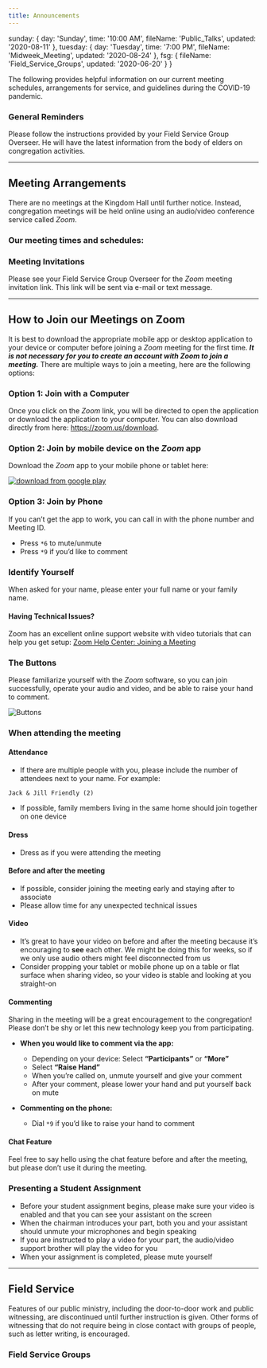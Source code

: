 ```yaml
---
title: Announcements
---
```


  sunday: {
    day: 'Sunday',
    time: '10:00 AM',
    fileName: 'Public_Talks',
    updated: '2020-08-11'
  },
  tuesday: {
    day: 'Tuesday',
    time: '7:00 PM',
    fileName: 'Midweek_Meeting',
    updated: '2020-08-24'
  },
  fsg: {
    fileName: 'Field_Service_Groups',
    updated: '2020-06-20'
  }
}

The following provides helpful information on our current meeting schedules, arrangements for service, and guidelines during the COVID-19 pandemic.

### General Reminders

Please follow the instructions provided by your Field Service Group Overseer. He will have the latest information from the body of elders on congregation activities.

------

## Meeting Arrangements

There are no meetings at the Kingdom Hall until further notice. Instead, congregation meetings will be held online using an audio/video conference service called *Zoom*.


<div className="p-4 bg-gray-200 rounded sm:-mx-8">
  <h3 className="text-center font-semibold text-lg my-2">
    Our meeting times and schedules:
  </h3>
  <div className="items-center mt-2 md:flex md:justify-center">
    <ZoomMeeting
      day={data.sunday.day}
      time={data.sunday.time}
      fileName={`${data.sunday.day}-${data.sunday.fileName}`}
      updated={data.sunday.updated}
    />
    <ZoomMeeting
      day={data.tuesday.day}
      time={data.tuesday.time}
      fileName={`${data.tuesday.day}-${data.tuesday.fileName}`}
      updated={data.tuesday.updated}
    />
  </div>
</div>

### Meeting Invitations

Please see your Field Service Group Overseer for the *Zoom* meeting invitation link. This link will be sent via e-mail or text message.

------

## How to Join our Meetings on Zoom

It is best to download the appropriate mobile app or desktop application to your device or computer before joining a *Zoom* meeting for the first time. ***It is not necessary for you to create an account with Zoom to join a meeting.*** There are multiple ways to join a meeting, here are the following options:

### Option 1: Join with a Computer

Once you click on the *Zoom* link, you will be directed to open the application or download the application to your computer. You can also download directly from here: https://zoom.us/download.

### Option 2: Join by mobile device on the *Zoom* app

Download the *Zoom* app to your mobile phone or tablet here:

<div className="sm:flex">
  <a
    href="https://apps.apple.com/us/app/zoom-cloud-meetings/id546505307?mt=8"
    className="block m-2"
    target="_blank"
    rel="noopener noreferrer"
    style={{
      display: 'inline-block',
      overflow: 'hidden',
      background: 'url(https://linkmaker.itunes.apple.com/en-us/badge-lrg.svg?releaseDate=2012-08-15&kind=iossoftware&bubble=apple_music) no-repeat',
      width: '135px',
      height: '40px',
    }}
  ></a>
  <a
    href="https://play.google.com/store/apps/details?id=us.zoom.videomeetings&hl=en_US"
    className="block m-2"
    target="_blank"
    rel="noopener noreferrer"
    style={{ width: '135px' }}
  >
    <img src={googlebadge} alt="download from google play" />
  </a>
</div>

### Option 3: Join by Phone

If you can’t get the app to work, you can call in with the phone number and Meeting ID.

- Press `*6` to mute/unmute
- Press `*9` if you’d like to comment

### Identify Yourself

When asked for your name, please enter your full name or your family name.

<div className="p-8 border-2 border-orange-300 bg-orange-100 rounded sm:-mx-8">
  <div>
    <h4 className="-mt-2">
      Having Technical Issues?
    </h4>
    <p>
      Zoom has an excellent online support website with video tutorials that can help you get setup: <a href="https://support.zoom.us/hc/en-us/articles/201362193-Joining-a-Meeting">Zoom Help Center: Joining a Meeting</a>
    </p>
  </div>
</div>

### The Buttons

Please familiarize yourself with the *Zoom* software, so you can join successfully, operate your audio and video, and be able to raise your hand to comment.

<img src={zoombuttons} alt="Buttons" />

### When attending the meeting

#### Attendance

- If there are multiple people with you, please include the number of attendees next to your name. For example:
```txt
Jack & Jill Friendly (2)
```
- If possible, family members living in the same home should join together on one device

#### Dress

- Dress as if you were attending the meeting

#### Before and after the meeting

- If possible, consider joining the meeting early and staying after to associate
- Please allow time for any unexpected technical issues

#### Video

- It’s great to have your video on before and after the meeting because it’s encouraging to **see** each other. We might be doing this for weeks, so if we only use audio others might feel disconnected from us
- Consider propping your tablet or mobile phone up on a table or flat surface when sharing video, so your video is stable and looking at you straight-on

#### Commenting

Sharing in the meeting will be a great encouragement to the congregation! Please don’t be shy or let this new technology keep you from participating.

- **When you would like to comment via the app:**

  + Depending on your device: Select **“Participants”** or **“More”**
  + Select **“Raise Hand”**
  + When you’re called on, unmute yourself and give your comment
  + After your comment, please lower your hand and put yourself back on mute

- **Commenting on the phone:**
  + Dial `*9` if you’d like to raise your hand to comment

#### Chat Feature

Feel free to say hello using the chat feature before and after the meeting, but please don’t use it during the meeting.

### Presenting a Student Assignment

- Before your student assignment begins, please make sure your video is enabled and that you can see your assistant on the screen
- When the chairman introduces your part, both you and your assistant should unmute your microphones and begin speaking
- If you are instructed to play a video for your part, the audio/video support brother will play the video for you
- When your assignment is completed, please mute yourself

----------

## Field Service

Features of our public ministry, including the door-to-door work and public witnessing, are discontinued until further instruction is given. Other forms of witnessing that do not require being in close contact with groups of people, such as letter writing, is encouraged.

###  Field Service Groups

<div className="flex mt-4">
  <DownloadButton
    text="Download Group List"
    link={`https://static.martylouis.com/emcoast/${data.fsg.updated}--${data.fsg.fileName}.pdf`}
    updated={data.fsg.updated}
  />
</div>
